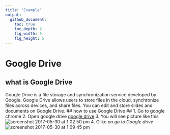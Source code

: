 ```yaml
---
title: "Example"
output:
  github_document:
    toc: true
    toc_depth: 2
    fig_width: 5
    fig_height: 5
---
```

# Google Drive #
## what is Google Drive ##
Google Drive is a file storage and synchronization service developed by Google. Google Drive allows users to store files in the cloud, synchronize files across devices, and share files. You can edit and store slides and documents on Google Drive.
## how to use Google Drive ##
1. Go to google chrome
2. Open google drive [google drive](https://www.google.com/drive/)
3. You will see picture like this ![screenshot 2017-05-30 at 1 02 50 pm](https://cloud.githubusercontent.com/assets/28161368/26595139/3fc273b0-451f-11e7-859b-88acb6192044.png)
4. Clikc on *go to Google drive* 
![screenshot 2017-05-30 at 1 09 45 pm](https://cloud.githubusercontent.com/assets/28161368/26595445/4493582c-4520-11e7-93dc-5651e4b099c1.png)


